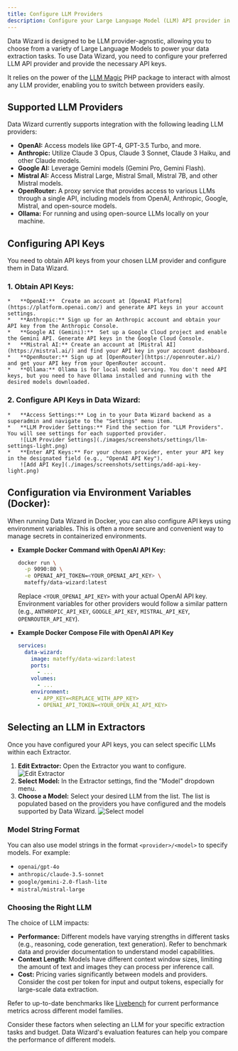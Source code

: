```yaml
---
title: Configure LLM Providers
description: Configure your Large Language Model (LLM) API provider in Data Wizard to connect to leading LLMs like OpenAI, Anthropic, Google AI, Mistral AI, and more.
---
```


Data Wizard is designed to be LLM provider-agnostic, allowing you to choose from a variety of Large Language Models to power your data extraction tasks.
To use Data Wizard, you need to configure your preferred LLM API provider and provide the necessary API keys.

It relies on the power of the [LLM Magic](https://github.com/Capevace/llm-magic) PHP package to interact with almost any LLM provider, enabling you to switch between providers easily.

## Supported LLM Providers

Data Wizard currently supports integration with the following leading LLM providers:

*   **OpenAI:**  Access models like GPT-4, GPT-3.5 Turbo, and more.
*   **Anthropic:**  Utilize Claude 3 Opus, Claude 3 Sonnet, Claude 3 Haiku, and other Claude models.
*   **Google AI:**  Leverage Gemini models (Gemini Pro, Gemini Flash).
*   **Mistral AI:** Access Mistral Large, Mistral Small, Mistral 7B, and other Mistral models.
*   **OpenRouter:** A proxy service that provides access to various LLMs through a single API, including models from OpenAI, Anthropic, Google, Mistral, and open-source models.
*   **Ollama:**  For running and using open-source LLMs locally on your machine.

## Configuring API Keys

You need to obtain API keys from your chosen LLM provider and configure them in Data Wizard.

### 1.  **Obtain API Keys:**

    *   **OpenAI:**  Create an account at [OpenAI Platform](https://platform.openai.com/) and generate API keys in your account settings.
    *   **Anthropic:** Sign up for an Anthropic account and obtain your API key from the Anthropic Console.
    *   **Google AI (Gemini):**  Set up a Google Cloud project and enable the Gemini API. Generate API keys in the Google Cloud Console.
    *   **Mistral AI:** Create an account at [Mistral AI](https://mistral.ai/) and find your API key in your account dashboard.
    *   **OpenRouter:** Sign up at [OpenRouter](https://openrouter.ai/) and get your API key from your OpenRouter account.
    *   **Ollama:** Ollama is for local model serving. You don't need API keys, but you need to have Ollama installed and running with the desired models downloaded.

### 2.  **Configure API Keys in Data Wizard:**

    *   **Access Settings:** Log in to your Data Wizard backend as a superadmin and navigate to the "Settings" menu item.
    *   **LLM Provider Settings:** Find the section for "LLM Providers". You will see settings for each supported provider.
        ![LLM Provider Settings](./images/screenshots/settings/llm-settings-light.png)
    *   **Enter API Keys:** For your chosen provider, enter your API key in the designated field (e.g., "OpenAI API Key").
        ![Add API Key](./images/screenshots/settings/add-api-key-light.png)

## Configuration via Environment Variables (Docker):

When running Data Wizard in Docker, you can also configure API keys using environment variables. This is often a more secure and convenient way to manage secrets in containerized environments.

- **Example Docker Command with OpenAI API Key:**

    ```bash
    docker run \
      -p 9090:80 \
      -e OPENAI_API_TOKEN=<YOUR_OPENAI_API_KEY> \
      mateffy/data-wizard:latest
    ```

    Replace `<YOUR_OPENAI_API_KEY>` with your actual OpenAI API key. Environment variables for other providers would follow a similar pattern (e.g., `ANTHROPIC_API_KEY`, `GOOGLE_API_KEY`, `MISTRAL_API_KEY`, `OPENROUTER_API_KEY`).

- **Example Docker Compose File with OpenAI API Key**
    ```yaml
    services:
      data-wizard:
        image: mateffy/data-wizard:latest
        ports:
          - ...
        volumes:
          - ...
        environment:
          - APP_KEY=<REPLACE_WITH_APP_KEY>
          - OPENAI_API_TOKEN=<YOUR_OPEN_AI_API_KEY>

    ```

## Selecting an LLM in Extractors

Once you have configured your API keys, you can select specific LLMs within each Extractor.

1.  **Edit Extractor:** Open the Extractor you want to configure.
    ![Edit Extractor](/images/screenshots/extractors/edit.png)
2.  **Select Model:** In the Extractor settings, find the "Model" dropdown menu.
3.  **Choose a Model:** Select your desired LLM from the list. The list is populated based on the providers you have configured and the models supported by Data Wizard.
    ![Select model](/images/screenshots/extractors/models.png)

### Model String Format

You can also use model strings in the format `<provider>/<model>` to specify models. For example:

*   `openai/gpt-4o`
*   `anthropic/claude-3.5-sonnet`
*   `google/gemini-2.0-flash-lite`
*   `mistral/mistral-large`

### Choosing the Right LLM

The choice of LLM impacts:

*   **Performance:** Different models have varying strengths in different tasks (e.g., reasoning, code generation, text generation). Refer to benchmark data and provider documentation to understand model capabilities.
*   **Context Length:** Models have different context window sizes, limiting the amount of text and images they can process per inference call.
*   **Cost:** Pricing varies significantly between models and providers. Consider the cost per token for input and output tokens, especially for large-scale data extraction.

Refer to up-to-date benchmarks like [Livebench](https://livebench.ai) for current performance metrics across different model families.

Consider these factors when selecting an LLM for your specific extraction tasks and budget. Data Wizard's evaluation features can help you compare the performance of different models.



<More />